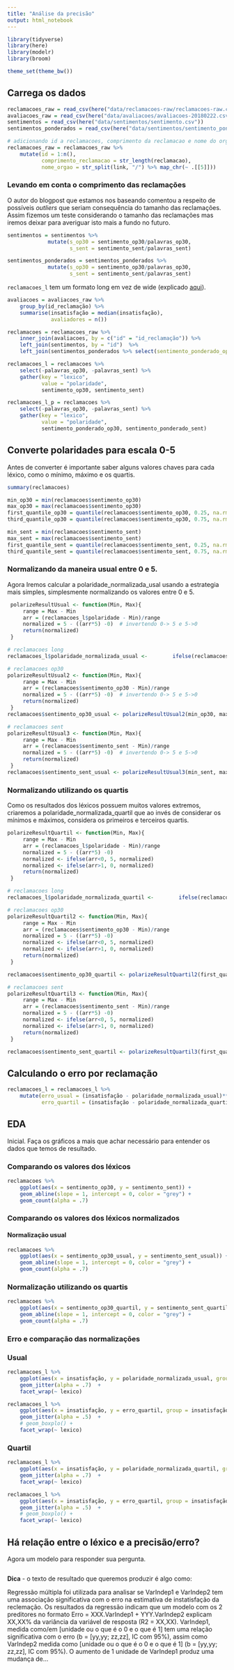 ```yaml
---
title: "Análise da precisão"
output: html_notebook
---
```


```r
library(tidyverse)
library(here)
library(modelr)
library(broom)

theme_set(theme_bw())
```

## Carrega os dados

```r
reclamacoes_raw = read_csv(here("data/reclamacoes-raw/reclamacoes-raw.csv"))
avaliacoes_raw = read_csv(here("data/avaliacoes/avaliacoes-20180222.csv"))
sentimentos = read_csv(here("data/sentimentos/sentimento.csv"))
sentimentos_ponderados = read_csv(here("data/sentimentos/sentimento_ponderado.csv"))

# adicionando id a reclamacoes, comprimento da reclamacao e nome do orgao
reclamacoes_raw = reclamacoes_raw %>% 
    mutate(id = 1:n(), 
           comprimento_reclamacao = str_length(reclamacao), 
           nome_orgao = str_split(link, "/") %>% map_chr(~ .[[5]]))
```

### Levando em conta o comprimento das reclamações

O autor do blogpost que estamos nos baseando comentou a respeito de possíveis *outliers* que seriam consequência do tamanho das reclamações. Assim fizemos um teste considerando o tamanho das reclamações mas iremos deixar para averiguar isto mais a fundo no futuro.

```r
sentimentos = sentimentos %>%
             mutate(s_op30 = sentimento_op30/palavras_op30,
                    s_sent = sentimento_sent/palavras_sent)

sentimentos_ponderados = sentimentos_ponderados %>%
             mutate(s_op30 = sentimento_op30/palavras_op30,
                    s_sent = sentimento_sent/palavras_sent)
```

`reclamacoes_l` tem um formato long em vez de wide (explicado [aqui](https://sejdemyr.github.io/r-tutorials/basics/wide-and-long/)).

```r
avaliacoes = avaliacoes_raw %>% 
    group_by(id_reclamação) %>% 
    summarise(insatisfação = median(insatisfação), 
              avaliadores = n())

reclamacoes = reclamacoes_raw %>% 
    inner_join(avaliacoes, by = c("id" = "id_reclamação")) %>% 
    left_join(sentimentos, by = "id")  %>%
    left_join(sentimentos_ponderados %>% select(sentimento_ponderado_op30 = sentimento_op30, sentimento_ponderado_sent = sentimento_sent, id), by = "id")

reclamacoes_l = reclamacoes %>%  
    select(-palavras_op30, -palavras_sent) %>% 
    gather(key = "lexico", 
           value = "polaridade", 
           sentimento_op30, sentimento_sent)

reclamacoes_l_p = reclamacoes %>%  
    select(-palavras_op30, -palavras_sent) %>% 
    gather(key = "lexico", 
           value = "polaridade", 
           sentimento_ponderado_op30, sentimento_ponderado_sent)
```

## Converte polaridades para escala 0-5

Antes de converter é importante saber alguns valores chaves para cada léxico, como o mínimo, máximo e os quartis.

```r
summary(reclamacoes)

min_op30 = min(reclamacoes$sentimento_op30)
max_op30 = max(reclamacoes$sentimento_op30)
first_quantile_op30 = quantile(reclamacoes$sentimento_op30, 0.25, na.rm=T)
third_quantile_op30 = quantile(reclamacoes$sentimento_op30, 0.75, na.rm=T)

min_sent = min(reclamacoes$sentimento_sent)
max_sent = max(reclamacoes$sentimento_sent)
first_quantile_sent = quantile(reclamacoes$sentimento_sent, 0.25, na.rm=T)
third_quantile_sent = quantile(reclamacoes$sentimento_sent, 0.75, na.rm=T)
```

### Normalizando da maneira usual entre 0 e 5.

Agora Iremos calcular a polaridade_normalizada_usal usando a estrategia mais simples, simplesmente normalizando os valores entre 0 e 5.

```r
 polarizeResultUsual <- function(Min, Max){
     range = Max - Min
     arr = (reclamacoes_l$polaridade - Min)/range
     normalized = 5 - ((arr*5) -0)  # invertendo 0-> 5 e 5->0
     return(normalized)
 }

# reclamacoes long
reclamacoes_l$polaridade_normalizada_usual <-        ifelse(reclamacoes_l$lexico=="sentimento_op30", polarizeResultUsual(min_op30, max_op30), polarizeResultUsual(min_sent, max_sent))

# reclamacoes op30
polarizeResultUsual2 <- function(Min, Max){
     range = Max - Min
     arr = (reclamacoes$sentimento_op30 - Min)/range
     normalized = 5 - ((arr*5) -0)  # invertendo 0-> 5 e 5->0
     return(normalized)
 }
reclamacoes$sentimento_op30_usual <- polarizeResultUsual2(min_op30, max_op30)

# reclamacoes sent
polarizeResultUsual3 <- function(Min, Max){
     range = Max - Min
     arr = (reclamacoes$sentimento_sent - Min)/range
     normalized = 5 - ((arr*5) -0)  # invertendo 0-> 5 e 5->0
     return(normalized)
 }
reclamacoes$sentimento_sent_usual <- polarizeResultUsual3(min_sent, max_sent)
```

### Normalizando utilizando os quartis

Como os resultados dos léxicos possuem muitos valores extremos, criaremos a polaridade_normalizada_quartil que ao invés de considerar os mínimos e máximos, considera os primeiros e terceiros quartis.

```r
polarizeResultQuartil <- function(Min, Max){
     range = Max - Min
     arr = (reclamacoes_l$polaridade - Min)/range
     normalized = 5 - ((arr*5) -0)
     normalized <- ifelse(arr<0, 5, normalized)
     normalized <- ifelse(arr>1, 0, normalized)
     return(normalized)
 }

# reclamacoes long
reclamacoes_l$polaridade_normalizada_quartil <-        ifelse(reclamacoes_l$lexico=="sentimento_op30", polarizeResultQuartil(first_quantile_op30, third_quantile_op30), polarizeResultQuartil(first_quantile_sent, third_quantile_sent))

# reclamacoes op30
polarizeResultQuartil2 <- function(Min, Max){
     range = Max - Min
     arr = (reclamacoes$sentimento_op30 - Min)/range
     normalized = 5 - ((arr*5) -0)
     normalized <- ifelse(arr<0, 5, normalized)
     normalized <- ifelse(arr>1, 0, normalized)
     return(normalized)
 }

reclamacoes$sentimento_op30_quartil <- polarizeResultQuartil2(first_quantile_op30, third_quantile_op30)

# reclamacoes sent
polarizeResultQuartil3 <- function(Min, Max){
     range = Max - Min
     arr = (reclamacoes$sentimento_sent - Min)/range
     normalized = 5 - ((arr*5) -0)
     normalized <- ifelse(arr<0, 5, normalized)
     normalized <- ifelse(arr>1, 0, normalized)
     return(normalized)
 }

reclamacoes$sentimento_sent_quartil <- polarizeResultQuartil3(first_quantile_sent, third_quantile_sent)
```

## Calculando o erro por reclamação

```r
reclamacoes_l = reclamacoes_l %>% 
    mutate(erro_usual = (insatisfação - polaridade_normalizada_usual)**2,
           erro_quartil = (insatisfação - polaridade_normalizada_quartil)**2)
```


## EDA

Inicial. Faça os gráficos a mais que achar necessário para entender os dados que temos de resultado.

### Comparando os valores dos léxicos

```r
reclamacoes %>% 
    ggplot(aes(x = sentimento_op30, y = sentimento_sent)) + 
    geom_abline(slope = 1, intercept = 0, color = "grey") + 
    geom_count(alpha = .7) 
```

### Comparando os valores dos léxicos normalizados

#### Normalização usual

```r
reclamacoes %>% 
    ggplot(aes(x = sentimento_op30_usual, y = sentimento_sent_usual)) + 
    geom_abline(slope = 1, intercept = 0, color = "grey") + 
    geom_count(alpha = .7) 
```

### Normalização utilizando os quartis

```r
reclamacoes %>% 
    ggplot(aes(x = sentimento_op30_quartil, y = sentimento_sent_quartil)) + 
    geom_abline(slope = 1, intercept = 0, color = "grey") + 
    geom_count(alpha = .7) 
```

### Erro e comparação das normalizações

### Usual

```r
reclamacoes_l %>% 
    ggplot(aes(x = insatisfação, y = polaridade_normalizada_usual, group = insatisfação)) + 
    geom_jitter(alpha = .7)  + 
    facet_wrap(~ lexico)

reclamacoes_l %>% 
    ggplot(aes(x = insatisfação, y = erro_quartil, group = insatisfação)) + 
    geom_jitter(alpha = .5)  +
    # geom_boxplo() + 
    facet_wrap(~ lexico)
```

### Quartil

```r
reclamacoes_l %>% 
    ggplot(aes(x = insatisfação, y = polaridade_normalizada_quartil, group = insatisfação)) + 
    geom_jitter(alpha = .7)  + 
    facet_wrap(~ lexico)

reclamacoes_l %>% 
    ggplot(aes(x = insatisfação, y = erro_quartil, group = insatisfação)) + 
    geom_jitter(alpha = .5)  +
    # geom_boxplo() + 
    facet_wrap(~ lexico)
```


## Há relação entre o léxico e a precisão/erro?

Agora um modelo para responder sua pergunta.

```r

```

**Dica** - o texto de resultado que queremos produzir é algo como: 

Regressão múltipla foi utilizada para analisar se VarIndep1 e VarIndep2 tem uma associação significativa com o erro na estimativa de instatisfação da reclemação. Os resultados da regressão indicam que um modelo com os 2 preditores no formato Erro = XXX.VarIndep1 + YYY.VarIndep2 explicam XX,XX% da variância da variável de resposta (R2 = XX,XX). VarIndep1, medida como/em [unidade ou o que é o 0 e o que é 1] tem uma relação significativa com o erro (b = [yy,yy;  zz,zz], IC com 95%), assim como VarIndep2 medida como [unidade ou o que é o 0 e o que é 1] (b = [yy,yy;  zz,zz], IC com 95%). O aumento de 1 unidade de VarIndep1 produz uma mudança de...

